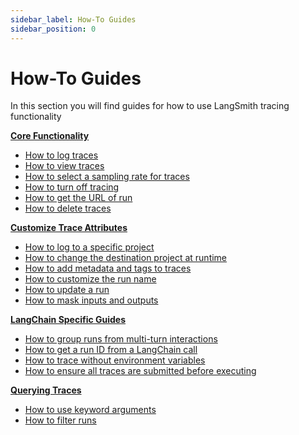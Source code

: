 ```yaml
---
sidebar_label: How-To Guides
sidebar_position: 0
---
```


# How-To Guides

In this section you will find guides for how to use LangSmith tracing functionality

**[Core Functionality](faq/logging_and_viewing)**

- [How to log traces](faq/logging_and_viewing#logging-traces)
- [How to view traces](faq/logging_and_viewing#viewing-traces-todo)
- [How to select a sampling rate for traces](faq/logging_and_viewing#setting-a-sampling-rate-for-tracing)
- [How to turn off tracing](faq/logging_and_viewing#turning-off-tracing)
- [How to get the URL of run](faq/logging_and_viewing#getting-the-url-of-a-logged-run)
- [How to delete traces](faq/logging_and_viewing#deleting-traces-in-a-project)


**[Customize Trace Attributes](faq/customizing_trace_attributes)**
- [How to log to a specific project](faq/customizing_trace_attributes#logging-to-a-specific-project)
- [How to change the destination project at runtime](faq/customizing_trace_attributes#changing-the-destination-project-at-runtime)
- [How to add metadata and tags to traces](faq/customizing_trace_attributes#adding-metadata-and-tags-to-traces)
- [How to customize the run name](faq/customizing_trace_attributes#customizing-the-run-name)
- [How to update a run](faq/customizing_trace_attributes#updating-a-run)
- [How to mask inputs and outputs](faq/customizing_trace_attributes#masking-inputs-and-outputs)

**[LangChain Specific Guides](faq/langchain_specific_guides)**

- [How to group runs from multi-turn interactions](faq/langchain_specific_guides#grouping-runs-from-multi-turn-interactions)
- [How to get a run ID from a LangChain call](faq/langchain_specific_guides#getting-a-run-id-from-a-langchain-call)
- [How to trace without environment variables](faq/langchain_specific_guides#tracing-without-environment-variables)
- [How to ensure all traces are submitted before executing](faq/langchain_specific_guides#ensuring-all-traces-are-submitted-before-exiting)


**[Querying Traces](faq/querying_traces)**

- [How to use keyword arguments](faq/querying_traces#using-keyword-arguments)
- [How to filter runs](faq/querying_traces#run-filtering)

